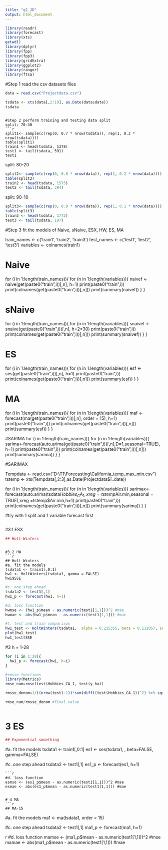 ```yaml
---
title: "q2_JD"
output: html_document
---
```

```r
library(readr)
library(forecast)
library(xts)
getwd()
library(dplyr)
library(fpp)
library(fpp3)
library(gridExtra)
library(ggplot2)
library(ranger)
library(ftsa)
```
#Step 1 read the csv datasets files
```r
data = read.csv("Projectdata.csv")
```


```r
tsdata <- xts(data[,2:19], as.Date(data$date))
tsdata
```
```

#Step 2 perform training and testing data split
split: 70-30
```r
split1<- sample(c(rep(0, 0.7 * nrow(tsdata)), rep(1, 0.3 * nrow(tsdata))))
table(split1) 
train1 <- head(tsdata, 1378)
test1 <- tail(tsdata, 591)
test1
```

split: 80-20
```r
split2<- sample(c(rep(0, 0.8 * nrow(data)), rep(1, 0.2 * nrow(data))))
table(split2) 
train2 <- head(tsdata, 1575)
test2 <- tail(tsdata, 394)
```

split: 90-10
```r
split3<- sample(c(rep(0, 0.9 * nrow(data)), rep(1, 0.1 * nrow(data))))
table(split3) 
train3 <- head(tsdata, 1772)
test3 <- tail(tsdata, 197)
```

#Step 3 fit the models of Naive, sNaive, ESX, HW, ES, MA

train_names <- c('train1', 'train2', 'train3')
test_names <- c('test1', 'test2', 'test3')
variables <- colnames(train1)

# Naive

for (i in 1:length(train_names)){
  for (n in 1:length(variables)){
    naivef <- naive(get(paste0("train",i))[,n], h=1)
    print(paste0("train",i))
    print(colnames(get(paste0("train",i))[,n]))
    print(summary(naivef))
  }
}

# sNaive

for (i in 1:length(train_names)){
  for (n in 1:length(variables)){
    snaivef <- snaive(get(paste0("train",i))[,n], h=2*30)
    print(paste0("train",i))
    print(colnames(get(paste0("train",i))[,n]))
    print(summary(snaivef))
  }
}

# ES

for (i in 1:length(train_names)){
  for (n in 1:length(variables)){
    esf <- ses(get(paste0("train",i))[,n], h=1)
    print(paste0("train",i))
    print(colnames(get(paste0("train",i))[,n]))
    print(summary(esf))
  }
}

# MA

for (i in 1:length(train_names)){
  for (n in 1:length(variables)){
    maf <- forecast(ma(get(paste0("train",i))[,n], order = 15), h=1)
    print(paste0("train",i))
    print(colnames(get(paste0("train",i))[,n]))
    print(summary(esf))
  }
}


#SARIMA
for (i in 1:length(train_names)){
  for (n in 1:length(variables)){
    sarima<-forecast(auto.arima(get(paste0("train",i))[,n],D=1,seasonal=TRUE), h=1)
    print(paste0("train",i))
    print(colnames(get(paste0("train",i))[,n]))
    print(summary(sarima))
  }
}

#SARIMAX

Tempdata <- read.csv("D:\\T1\\Forecasting\\California_temp_max_min.csv")
tstemp <- xts(Tempdata[,2:3],as.Date(Projectdata$ï..date))

for (i in 1:length(train_names)){
  for (n in 1:length(variables)){
    sarimax<-forecast(auto.arima(tsdata$Hobbies_CA_1, xreg =tstemp$Air.min,seasonal = TRUE),xreg =tstemp$Air.min,h=1)
    print(paste0("train",i))
    print(colnames(get(paste0("train",i))[,n]))
    print(summary(sarima))
  }
} 



#try with 1 split and 1 variable forecast first
```r



```


#3.1 ESX
```r
## Holt-Winters
```

```

#3.2 HW
```r
## Holt-Winters
#a. fit the models
tsdata1 <- train1[,0:1]
hw1 <- HoltWinters(tsdata1, gamma = FALSE)
hw1$SSE
```
```r
#c. one step ahead
tsdata2 <- test1[,1]
hw1_p <- forecast(hw1, h=1)
```
```r
#d. loss function
hwmse <- (hw1_p$mean - as.numeric(test1[1,1]))^2 #mse
hwmae <- abs(hw1_p$mean - as.numeric(test1[1,1])) #mae
```
```r
#f. test and train comparison
hw1_test <- HoltWinters(tsdata1,  alpha = 0.215355, beta = 0.112057, seasonal = "additive" , gamma = FALSE)
plot(hw1_test)
hw1_test$SSE
```

#3 h = 1-28
```r
for (i in 1:28){
  hw1_p <- forecast(hw1, h=i)
} 

```


```r
#rmsse functions 
library(Metrics)
rmse_num=rmse(test$Hobbies_CA_1, test$y_hat)

rmsse_denom=1/((nrow(test)-1))*sum(diff((test$Hobbies_CA_1))^2) %>% sqrt()##hh to make sure that starts form t=2

rmse_num/rmsse_denom #final value

```

```r

```


# 3 ES
```r
## Exponential smoothing
```
#a. fit the models
tsdata1 <- train1[,0:1]
es1 <- ses(tsdata1, , beta=FALSE, gamma=FALSE)

#c. one step ahead
tsdata2 <- test1[,1]
es1_p <- forecast(es1, h=1)

```
```r
#d. loss function
esmse <- (es1_p$mean - as.numeric(test1[1,1]))^2 #mse
esmae <- abs(es1_p$mean - as.numeric(test1[1,1])) #mae


# 4 MA
```r
## MA-15
```
#a. fit the models
ma1 <- ma(tsdata1, order = 15)


#c. one step ahead
tsdata2 <- test1[,1]
ma1_p <- forecast(ma1, h=1)

```
```r
#d. loss function
mamse <- (ma1_p$mean - as.numeric(test1[1,1]))^2 #mse
mamae <- abs(ma1_p$mean - as.numeric(test1[1,1])) #mae



